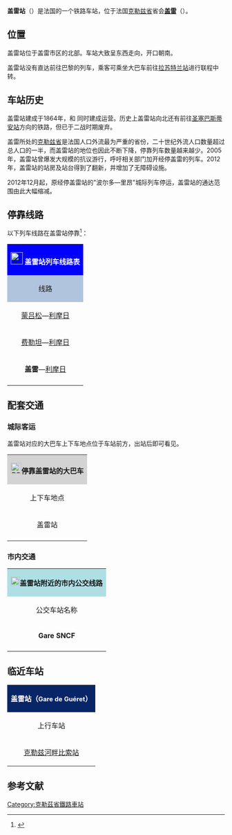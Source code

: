 {{Infobox station
| name          =[[File:Sncf-logo.svg|32x32px]]盖雷站<br>Gare de Guéret
| type          = [[法国铁路|法国铁路]]
| image = Gare de Guéret-2014.jpg
|image_caption = 盖雷站（2014年）
| address       = {{FRA}}[[克勒兹省|克勒兹省]][[盖雷|盖雷]]
| latd          = 46
| latm          = 10
| lats          = 27
| latNS         = N
| longd         = 1
| longm         = 52
| longs         = 45
| longEW        = E
| operator = [[File:Sncf-logo.svg|32x32px]]
| coordinates_display = yes
| iso_region    = FR
| line          = 
* {{link-fr|蒙吕松－圣苏佩斯洛里耶铁路|Ligne de Montluçon à Saint-Sulpice-Laurière}} 
| platform      = 2
| tracks        = 3 
| elevation = 436米
| opened        = 1864年
| rebuilt =
| status = 使用中
| closed        = 
| passengers= 约7.8万人次<ref>{{Cite web|url=https://ressources.data.sncf.com/explore/dataset/frequentation-gares/?sort=voyageurs_2014&q=gueret|title=Fréquentation en gares|accessdate=2016-11-13|author=SNCF|date=|language=法语|publisher=SNCF Open Data|archive-date=2016-11-14|archive-url=https://web.archive.org/web/20161114012702/https://ressources.data.sncf.com/explore/dataset/frequentation-gares/?sort=voyageurs_2014&q=gueret|dead-url=no}}</ref>
| pass_year= 2015年
| station_type = 客运车站，兼办货运业务
| connections =
* 克勒兹省城际客运
* 盖雷城市公共交通
| route_map =
| map_locator   = 
| note =
}}

'''盖雷站'''（{{lang-fr|Gare de Guéret}}）是法国的一个铁路车站，位于法国[[克勒兹省|克勒兹省]]省会'''[[盖雷|盖雷]]'''（{{lang-fr|Guéret}}）。

==位置==

盖雷站位于盖雷市区的北部。车站大致呈东西走向，开口朝南。

盖雷站没有直达前往巴黎的列车，乘客可乘坐大巴车前往[[拉苏特兰站|拉苏特兰站]]进行联程中转。

==车站历史==

盖雷站建成于1864年，和{{link-fr|蒙吕松-圣苏佩斯洛里耶铁路|Ligne de Montluçon à Saint-Sulpice-Laurière}} 同时建成运营。历史上盖雷站向北还有前往[[圣塞巴斯蒂安站|圣塞巴斯蒂安站]]方向的铁路，但已于二战时期废弃。

盖雷所处的[[克勒兹省|克勒兹省]]是法国人口外流最为严重的省份，二十世纪外流人口数量超过总人口的一半，而盖雷站的地位也因此不断下降，停靠列车数量越来越少。2005年，盖雷站曾爆发大规模的抗议游行，呼吁相关部门加开经停盖雷的列车。2012年，盖雷站的站房及站台得到了翻新，并增加了无障碍设施。

2012年12月起，原经停盖雷站的"波尔多—里昂"城际列车停运，盖雷站的通达范围由此大幅缩减。

== 停靠线路 ==

{{动态列表|最后更新时间：2016年6月10日。本章节内容仅供参考，不排除临时性的变更。欢迎修正和补充}}

以下列车线路在盖雷站停靠<ref>{{Cite web|url=http://www.sncf.com/fr/gare/horaires/gueret|title=盖雷站实时列车时刻表|accessdate=2016-06-10|author=SNCF|date=|language=法语|publisher=SNCF}}{{Dead link|date=2018年7月 |bot=InternetArchiveBot |fix-attempted=yes }}</ref>：
{| class="wikitable mw-collapsible" 
|colspan="5" style="background:#0000FF" align="center" |[[File:Sncf-logo.svg|28x28px]] <font color=#FFFFFF>'''盖雷站列车线路表'''</font>
|-
!style="background:#B0C4DE"| 线路
!style="background:#B0C4DE"|车种
!style="background:#B0C4DE"|上一站
!style="background:#B0C4DE"|下一站
!style="background:#B0C4DE"|大致运行频率{{noteTag|name=noteA}}
|-
|[[蒙吕松站|蒙吕松]]—[[利摩日贝尼迪克坦站|利摩日]]
| rowspan="3" align="center"|[[File:Logo_TER.svg|37x37px]]
|[[克勒兹河畔比索站|克勒兹河畔比索]]
|[[蒙泰古站|蒙泰古]]
|每天2~3趟
|-
|[[费勒坦站|费勒坦]]—[[利摩日贝尼迪克坦站|利摩日]]
|[[克勒兹河畔比索站|克勒兹河畔比索]]
|[[蒙泰古站|蒙泰古]]
|每天1趟{{noteTag|name=noteB}}
|-
|'''盖雷'''—[[利摩日贝尼迪克坦站|利摩日]]
|（起点）
|[[蒙泰古站|蒙泰古]]
|每天2趟左右
|-
|colspan="5" style="background:#FFFFFF"|{{noteFoot|1=
{{noteTag|name=noteA|1=在本栏中，往返1次为"1趟"；除特别标明外，其数据仅工作日有效，周末及节假日列车数量可能会减少}}
{{noteTag|name=noteB|1=周日及节假日停运}}
}}
|}

==配套交通==

===城际客运===

盖雷站对应的大巴车上下车地点位于车站前方，出站后即可看见。

{| class="wikitable mw-collapsible" 
|colspan="3" align="center" style="background:#D3D3D3" |[[File:BSicon_BUS.svg|25x25px]]'''停靠盖雷站的大巴车'''
|-
!align="center" |上下车地点
!align="center" |运营单位
!align="center" |主要目的地{{noteTag|name=noteA}}
|-
| rowspan="2" align="center" |盖雷站
|align="center" |{{link-fr|克勒兹省城际客运|TransCreuse}}<br>TransCreuse
|[[奥藏塞|奥藏塞]]、[[马尔萨克_(克勒兹省)|马尔萨克]]、[[圣塞巴斯蒂安_(克勒兹省)|圣塞巴斯蒂安]]、[[布萨克_(克勒兹省)|布萨克]]、[[鲁瓦埃勒|鲁瓦埃勒]]、[[拉苏特兰站|拉苏特兰]]、[[艾居朗德|艾居朗德]]、[[阿安|阿安]]{{noteTag|name=noteC}}
|-
|align="center" |[[SNCF|SNCF]]<br>TER Limousin
|[[拉苏特兰站|拉苏特兰]]、[[利摩日贝尼迪克坦站|利摩日]]、[[蒙吕松站|蒙吕松]]、[[罗阿讷站|罗阿讷]]（''当某条铁路线施工或罢工时，SNCF可能会提供途径该线路沿途站点的大巴车''{{noteTag|name=noteB}}）
|-
|colspan="3" style="background:#FFFFFF"|{{noteFoot|1=
{{noteTag|name=noteA|1=本栏不包括可以联程中转前往的目的地}}
{{noteTag|name=noteB|1=其车票可与SNCF的同线路车票通用}}
{{noteTag|name=noteC|1=部分城际客运线路仅周一至五开行}}
}}
|}

===市内交通===

{| class="wikitable mw-collapsible" 
|colspan="3" align="center" style="background:#AFDFE4"|[[File:Bus-logo.svg|21x21px]]'''盖雷站附近的市内公交线路'''
|-
!align="center" |公交车站名称
!align="center" |位置
!align="center" |停靠线路{{noteTag|name=noteA}}<ref>{{Cite web|url=http://www.agglo-grandgueret.fr/sites/default/files/documents/plan_de_poche_24.08.2015.pdf|title=盖雷市区公交线路地图查询|accessdate=2016-06-10|author=大盖雷城市网|date=|language=法语|publisher=|deadurl=yes|archiveurl=https://web.archive.org/web/20160806234446/http://www.agglo-grandgueret.fr/sites/default/files/documents/plan_de_poche_24.08.2015.pdf|archivedate=2016-08-06}}</ref>
|-
|'''Gare SNCF'''
|盖雷站门口
|A线、B线、C线、D线、E线、F线、G线
|-
|colspan="3" style="background:#FFFFFF"|{{noteFoot|1=
{{noteTag|name=noteA|1=盖雷市区内的所有公交线路在周日及节假日均停运}}
}}
|}

==临近车站==

{|class="wikitable mw-collapsible" style="margin: 0 auto; width:42em;"
|colspan="3" style="background:#082567" align="center"|<font color=#FFFFFF>'''盖雷站（<span style="font-size:11pt;">Gare de Guéret</span>）'''</font>
|-
!上行车站
!线路
!下行车站
|-
|align="center" |[[克勒兹河畔比索站|克勒兹河畔比索站]]
|align="center" |'''{{link-fr|蒙吕松－圣苏佩斯洛里耶铁路|Ligne de Montluçon à Saint-Sulpice-Laurière}}'''
|align="center" |[[蒙泰古站|蒙泰古站]]
|}

== 参考文献 ==
{{Reflist}}

{{法国主要火车站列表}}

[[Category:克勒茲省鐵路車站|Category:克勒茲省鐵路車站]]